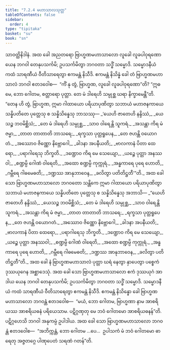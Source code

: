 ```yaml
---
title: "7.2.4 မဟာသာလသုတ္တ"
tableOfContents: false
sidebar:
  order: 4
type: "tipitaka"
basket: "su"
book: "sn"
---
```



<DynamicBreadcrumb />

<Division number="200" book="sn" e="ch" v="18" p="308">

<Paragraph number="1247" book="sn">
သာဝတ္ထိနိဒါနံ. အထ ခေါ အညတရော ဗြာဟ္မဏမဟာသာလော လူခေါ လူခပါဝုရဏော ယေန ဘဂဝါ တေနုပသင်္ကမိ; ဥပသင်္ကမိတွာ ဘဂဝတာ သဒ္ဓိံ သမ္မောဒိ. သမ္မောဒနီယံ ကထံ သာရဏီယံ ဝီတိသာရေတွာ ဧကမန္တံ နိသီဒိ. ဧကမန္တံ နိသိန္နံ ခေါ တံ ဗြာဟ္မဏမဟာသာလံ ဘဂဝါ ဧတဒဝေါစ—  “ကိံ နု တွံ, ဗြာဟ္မဏ, လူခေါ လူခပါဝုရဏော”တိ? “ဣဓ မေ, ဘော ဂေါတမ, စတ္တာရော ပုတ္တာ. တေ မံ ဒါရေဟိ သမ္ပုစ္ဆ ဃရာ နိက္ခာမေန္တီ”တိ. “တေန ဟိ တွံ, ဗြာဟ္မဏ, ဣမာ ဂါထာယော ပရိယာပုဏိတွာ သဘာယံ မဟာဇနကာယေ သန္နိပတိတေ ပုတ္တေသု စ သန္နိသိန္နေသု ဘာသဿု—
</Paragraph>

<Paragraph number="1248" type="verses" book="sn">
_‘ယေဟိ ဇာတေဟိ နန္ဒိဿံ,_  
_ယေသဉ္စ ဘဝမိစ္ဆိသံ;_  
_တေ မံ ဒါရေဟိ သမ္ပုစ္ဆ,_  
_သာဝ ဝါရေန္တိ သူကရံ._  

</Paragraph>

<Paragraph number="1249" type="verses" book="sn">
_အသန္တာ ကိရ မံ ဇမ္မာ,_  
_တာတ တာတာတိ ဘာသရေ;_  
_ရက္ခသာ ပုတ္တရူပေန,_  
_တေ ဇဟန္တိ ဝယောဂတံ._  

</Paragraph>

<Paragraph number="1250" type="verses" book="sn">
_အဿောဝ ဇိဏ္ဏော နိဗ္ဘောဂေါ,_  
_ခါဒနာ အပနီယတိ;_  
_ဗာလကာနံ ပိတာ ထေရော,_  
_ပရာဂါရေသု ဘိက္ခတိ._  

</Paragraph>

<Paragraph number="1251" type="verses" book="sn">
_ဒဏ္ဍောဝ ကိရ မေ သေယျော,_  
_ယဉ္စေ ပုတ္တာ အနဿဝါ;_  
_စဏ္ဍမ္ပိ ဂေါဏံ ဝါရေတိ,_  
_အထော စဏ္ဍမ္ပိ ကုက္ကုရံ._  

</Paragraph>

<Paragraph number="1252" type="verses" book="sn">
_အန္ဓကာရေ ပုရေ ဟောတိ,_  
_ဂမ္ဘီရေ ဂါဓမေဓတိ;_  
_ဒဏ္ဍဿ အာနုဘာဝေန,_  
_ခလိတွာ ပတိတိဋ္ဌတီ’”တိ._  

</Paragraph>

<Paragraph number="1253" book="sn">
အထ ခေါ သော ဗြာဟ္မဏမဟာသာလော ဘဂဝတော သန္တိကေ ဣမာ ဂါထာယော ပရိယာပုဏိတွာ သဘာယံ မဟာဇနကာယေ သန္နိပတိတေ ပုတ္တေသု စ သန္နိသိန္နေသု အဘာသိ—
</Paragraph>

<Paragraph number="1254" type="verses" book="sn">
_“ယေဟိ ဇာတေဟိ နန္ဒိဿံ,_  
_ယေသဉ္စ ဘဝမိစ္ဆိသံ;_  
_တေ မံ ဒါရေဟိ သမ္ပုစ္ဆ,_  
_သာဝ ဝါရေန္တိ သူကရံ._  

</Paragraph>

<Paragraph number="1255" type="verses" book="sn">
_အသန္တာ ကိရ မံ ဇမ္မာ,_  
_တာတ တာတာတိ ဘာသရေ;_  
_ရက္ခသာ ပုတ္တရူပေန,_  
_တေ ဇဟန္တိ ဝယောဂတံ._  

</Paragraph>

<Paragraph number="1256" type="verses" book="sn">
_အဿောဝ ဇိဏ္ဏော နိဗ္ဘောဂေါ,_  
_ခါဒနာ အပနီယတိ;_  
_ဗာလကာနံ ပိတာ ထေရော,_  
_ပရာဂါရေသု ဘိက္ခတိ._  

</Paragraph>

<Paragraph number="1257" type="verses" book="sn">
_ဒဏ္ဍောဝ ကိရ မေ သေယျော,_  
_ယဉ္စေ ပုတ္တာ အနဿဝါ;_  
_စဏ္ဍမ္ပိ ဂေါဏံ ဝါရေတိ,_  
_အထော စဏ္ဍမ္ပိ ကုက္ကုရံ._  

</Paragraph>

<Paragraph number="1258" type="verses" book="sn">
_အန္ဓကာရေ ပုရေ ဟောတိ,_  
_ဂမ္ဘီရေ ဂါဓမေဓတိ;_  
_ဒဏ္ဍဿ အာနုဘာဝေန,_  
_ခလိတွာ ပတိတိဋ္ဌတီ”တိ._  

</Paragraph>

<Paragraph number="1259" book="sn">
အထ ခေါ နံ ဗြာဟ္မဏမဟာသာလံ ပုတ္တာ ဃရံ နေတွာ နှာပေတွာ ပစ္စေကံ ဒုဿယုဂေန အစ္ဆာဒေသုံ. အထ ခေါ သော ဗြာဟ္မဏမဟာသာလော ဧကံ ဒုဿယုဂံ အာဒါယ ယေန ဘဂဝါ တေနုပသင်္ကမိ; ဥပသင်္ကမိတွာ ဘဂဝတာ သဒ္ဓိံ သမ္မောဒိ. သမ္မောဒနီယံ ကထံ သာရဏီယံ ဝီတိသာရေတွာ ဧကမန္တံ နိသီဒိ. ဧကမန္တံ နိသိန္နော ခေါ ဗြာဟ္မဏမဟာသာလော ဘဂဝန္တံ ဧတဒဝေါစ—  “မယံ, ဘော ဂေါတမ, ဗြာဟ္မဏာ နာမ အာစရိယဿ အာစရိယဓနံ ပရိယေသာမ. ပဋိဂ္ဂဏှတု မေ ဘဝံ ဂေါတမော အာစရိယဓနန်”တိ. ပဋိဂ္ဂဟေသိ ဘဂဝါ အနုကမ္ပံ ဥပါဒါယ. အထ ခေါ သော ဗြာဟ္မဏမဟာသာလော ဘဂဝန္တံ ဧတဒဝေါစ—  “အဘိက္ကန္တံ, ဘော ဂေါတမ …ပေ…  ဥပါသကံ မံ ဘဝံ ဂေါတမော ဓာရေတု အဇ္ဇတဂ္ဂေ ပါဏုပေတံ သရဏံ ဂတန်”တိ.
</Paragraph>
</Division>